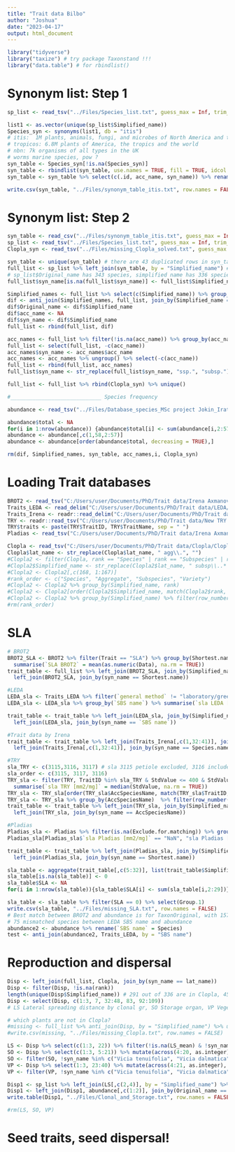 ```yaml
---
title: "Trait data Bilbo"
author: "Joshua"
date: "2023-04-17"
output: html_document
---
```


```r
library("tidyverse")
library("taxize") # try package Taxonstand !!!
library("data.table") # for rbindlist()
```

# Synonym list: Step 1
```r
sp_list <- read_tsv("../Files/Species_list.txt", guess_max = Inf, trim_ws = TRUE)

list1 <- as.vector(unique(sp_list$Simplified_name))
Species_syn <- synonyms(list1, db = "itis")
# itis:  1M plants, animals, fungi, and microbes of North America and the world
# tropicos: 6.8M plants of America, the tropics and the world
# nbn: 7k organisms of all types in the UK
# worms marine species, pow ?
syn_table <- Species_syn[!is.na(Species_syn)]
syn_table <- rbindlist(syn_table, use.names = TRUE, fill = TRUE, idcol = TRUE)
syn_table <- syn_table %>% select(c(.id, acc_name, syn_name)) %>% rename(Simplified_name = .id, )

write.csv(syn_table, "../Files/synonym_table_itis.txt", row.names = FALSE)
```

# Synonym list: Step 2
```r
syn_table <- read_csv("../Files/synonym_table_itis.txt", guess_max = Inf)
sp_list <- read_tsv("../Files/Species_list.txt", guess_max = Inf, trim_ws = TRUE)
Clopla_syn <- read_tsv("../Files/missing_Clopla_solved.txt", guess_max = Inf)

syn_table <- unique(syn_table) # there are 43 duplicated rows in syn_table
full_list <- sp_list %>% left_join(syn_table, by = "Simplified_name") # 1225 species and synonyms
# sp_list$Original_name has 343 species, simplified name has 336 species (removed 7 hybrids etc.)
full_list$syn_name[is.na(full_list$syn_name)] <- full_list$Simplified_name[is.na(full_list$syn_name)]

Simplified_names <- full_list %>% select(c(Simplified_name)) %>% group_by(Simplified_name) %>% slice_head()
dif <- anti_join(Simplified_names, full_list, join_by(Simplified_name == syn_name)) # synonyms found for 134 species
dif$Original_name <- dif$Simplified_name
dif$acc_name <- NA
dif$syn_name <- dif$Simplified_name
full_list <- rbind(full_list, dif)

acc_names <- full_list %>% filter(!is.na(acc_name)) %>% group_by(acc_name) %>% slice_head()
full_list <- select(full_list, -c(acc_name))
acc_names$syn_name <- acc_names$acc_name
acc_names <- acc_names %>% ungroup() %>% select(-c(acc_name))
full_list <- rbind(full_list, acc_names)
full_list$syn_name <- str_replace(full_list$syn_name, "ssp.", "subsp.")

full_list <- full_list %>% rbind(Clopla_syn) %>% unique()

#_____________________________ Species frequency

abundance <- read_tsv("../Files/Database_species_MSc project Jokin_Iratis_PhD.txt", guess_max = Inf)

abundance$total <- NA
for(i in 1:nrow(abundance)) {abundance$total[i] <- sum(abundance[i,2:57])}
abundance <- abundance[,c(1,58,2:57)]
abundance <- abundance[order(abundance$total, decreasing = TRUE),]

rm(dif, Simplified_names, syn_table, acc_names,i, Clopla_syn)
```

# Loading Trait databases
```r
BROT2 <- read_tsv("C:/Users/user/Documents/PhD/Trait data/Irena Axmanova/BROT2.matched-2021-11-24-IA.txt", guess_max = Inf)
Traits_LEDA <- read_delim("C:/Users/user/Documents/PhD/Trait data/LEDA/SLA_und_geo_neu2.txt", guess_max = Inf, delim = ";")
Traits_Irena <- readr::read_delim("C:/Users/user/Documents/PhD/Trait data/Irena Axmanova/Joshua-2021-11-28-TRAITS.txt", guess_max = Inf, delim = ";")
TRY <- readr::read_tsv("C:/Users/user/Documents/PhD/Trait data/New TRY Request/24899.txt")
TRY$traits <- paste(TRY$TraitID, TRY$TraitName, sep = " ")
Pladias <- read_tsv("C:/Users/user/Documents/PhD/Trait data/Irena Axmanova/Pladias.trait.table.corrected.matched.2021-11-24-IA.txt", guess_max = Inf) #

Clopla <- read_tsv("C:/Users/user/Documents/PhD/Trait data/Clopla/Clopla.txt", guess_max = Inf, na = c("", "NA", "null"))
Clopla$lat_name <- str_replace(Clopla$lat_name, " agg\\.", "")
#Clopla2 <- filter(Clopla, rank == "Species" | rank == "Subspecies" | rank == "Aggregate" | rank == "Variety")
#Clopla2$Simplified_name <- str_replace(Clopla2$lat_name, " subsp\\..*| var\\..*| agg\\..*|-agg\\..*", "")
#Clopla2 <- Clopla2[,c(168, 1:167)]
#rank_order <- c("Species", "Aggregate", "Subspecies", "Variety")
#Clopla2 <- Clopla2 %>% group_by(Simplified_name, rank)
#Clopla2 <- Clopla2[order(Clopla2$Simplified_name, match(Clopla2$rank, rank_order)), ]
#Clopla2 <- Clopla2 %>% group_by(Simplified_name) %>% filter(row_number()==1)
#rm(rank_order)
```

# SLA
```r
# BROT2
BROT2_SLA <- BROT2 %>% filter(Trait == "SLA") %>% group_by(Shortest.name) %>%
  summarise(`SLA BROT2` = mean(as.numeric(Data), na.rm = TRUE)) 
trait_table <- full_list %>% left_join(BROT2_SLA, join_by(Simplified_name == Shortest.name)) %>%
  left_join(BROT2_SLA, join_by(syn_name == Shortest.name))

#LEDA
LEDA_sla <- Traits_LEDA %>% filter(`general method` != "laboratory/greenhouse/garden experiment") # removed 396 observations
LEDA_sla <- LEDA_sla %>% group_by(`SBS name`) %>% summarise(`sla LEDA [mm2/mg]` = median(`single value [mm^2/mg]`, na.rm = TRUE))

trait_table <- trait_table %>% left_join(LEDA_sla, join_by(Simplified_name == `SBS name`)) %>%
  left_join(LEDA_sla, join_by(syn_name == `SBS name`))

#Trait data by Irena
trait_table <- trait_table %>% left_join(Traits_Irena[,c(1,32:41)], join_by(Simplified_name == Species.name)) %>%
  left_join(Traits_Irena[,c(1,32:41)], join_by(syn_name == Species.name))

#TRY
sla_TRY <- c(3115,3116, 3117) # sla 3115 petiole excluded, 3116 included, 3117 undefined, (125 sla for fresh mass does not add new sp)
sla_order <- c(3115, 3117, 3116)
TRY_sla <- filter(TRY, TraitID %in% sla_TRY & StdValue <= 400 & StdValue > 0) %>% group_by(AccSpeciesName, TraitID) %>%
  summarise(`sla TRY [mm2/mg]` = median(StdValue, na.rm = TRUE))
TRY_sla <- TRY_sla[order(TRY_sla$AccSpeciesName, match(TRY_sla$TraitID, sla_order)), ]
TRY_sla <- TRY_sla %>% group_by(AccSpeciesName)  %>% filter(row_number()==1) %>% select(-c(TraitID))
trait_table <- trait_table %>% left_join(TRY_sla, join_by(Simplified_name == AccSpeciesName)) %>%
  left_join(TRY_sla, join_by(syn_name == AccSpeciesName))

#Pladias
Pladias_sla <- Pladias %>% filter(is.na(Exclude.for.matching)) %>% group_by(Shortest.name) %>% summarise(`sla Pladias [mm2/mg]` = mean(SLA, na.rm = TRUE))
Pladias_sla[Pladias_sla$`sla Pladias [mm2/mg]` == "NaN", "sla Pladias [mm2/mg]"] <- NA

trait_table <- trait_table %>% left_join(Pladias_sla, join_by(Simplified_name == Shortest.name)) %>%
  left_join(Pladias_sla, join_by(syn_name == Shortest.name))

sla_table <- aggregate(trait_table[,c(5:32)], list(trait_table$Simplified_name), FUN = mean, na.rm = TRUE)
sla_table[is.na(sla_table)] <- 0
sla_table$SLA <- NA
for(i in 1:nrow(sla_table)){sla_table$SLA[i] <- sum(sla_table[i,2:29])}

sla_table <- sla_table %>% filter(SLA == 0) %>% select(Group.1)
write.csv(sla_table, "../Files/missing_SLA.txt", row.names = FALSE)
# Best match between BROT2 and abundance is for TaxonOriginal, with 157 mismatches
# 75 mismatched species between LEDA SBS name and abundance
abundance2 <- abundance %>% rename(`SBS name` = Species)
test <- anti_join(abundance2, Traits_LEDA, by = "SBS name")
```

# Reproduction and dispersal
```r
Disp <- left_join(full_list, Clopla, join_by(syn_name == lat_name))
Disp <- filter(Disp, !is.na(rank))
length(unique(Disp$Simplified_name)) # 291 out of 336 are in Clopla, 45 missing
Disp <- select(Disp, c(1:3, 7, 32:48, 83, 92:109))
# LS Lateral spreading distance by clonal gr, SO Storage organ, VP Vegetative propagation and disp (not considering seeds!!!)

# which plants are not in Clopla?
#missing <- full_list %>% anti_join(Disp, by = "Simplified_name") %>% unique()# 48 species with 90 synonyms etc.
#write.csv(missing, "../Files/missing_Clopla.txt", row.names = FALSE)

LS <- Disp %>% select(c(1:3, 22)) %>% filter(!is.na(LS_mean) & !syn_name %in% c("Mentha spicata", "Vicia tenuifolia"))
SO <- Disp %>% select(c(1:3, 5:21)) %>% mutate(across(4:20, as.integer), Sto_organ = rowSums(across(4:20), na.rm = TRUE)) %>% na.omit()
SO <- filter(SO, !syn_name %in% c("Vicia tenuifolia", "Vicia dalmatica", "Mentha spicata", "Dryopteris expansa"))
VP <- Disp %>% select(1:3, 23:40) %>% mutate(across(4:21, as.integer), Veg_prop = rowSums(across(4:21), na.rm = TRUE)) %>% na.omit() %>% unique()
VP <- filter(VP, !syn_name %in% c("Vicia tenuifolia", "Vicia dalmatica", "Mentha spicata"))

Disp1 <- sp_list %>% left_join(LS[,c(2,4)], by = "Simplified_name") %>% left_join(SO[,c(2,4:21)], by = "Simplified_name") %>% left_join(VP[,c(2,4:22)], by = "Simplified_name") %>% unique()
Disp1 <- left_join(Disp1, abundance[,c(1:2)], join_by(Original_name == Species))
write.table(Disp1, "../Files/Clonal_and_Storage.txt", row.names = FALSE, sep = "\t")

#rm(LS, SO, VP)
```

# Seed traits, seed dispersal!